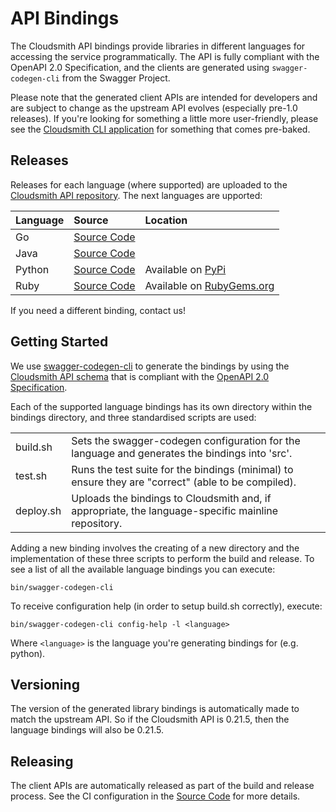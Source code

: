 # API Bindings

The Cloudsmith API bindings provide libraries in different languages for accessing the service programmatically. The API is fully compliant with the OpenAPI 2.0 Specification, and the clients are generated using `swagger-codegen-cli` from the Swagger Project.

Please note that the generated client APIs are intended for developers and are subject to change as the upstream API evolves (especially pre-1.0 releases). If you're looking for something a little more user-friendly, please see the [Cloudsmith CLI application](/developer-tools/cli) for something that comes pre-baked.

## Releases

Releases for each language (where supported) are uploaded to the [Cloudsmith API repository](https://broadcasts.cloudsmith.com/cloudsmith/api). The next languages are upported:

| Language | Source                                                                                     | Location                                                               |
| :------- | :----------------------------------------------------------------------------------------- | :--------------------------------------------------------------------- |
| Go       | [Source Code](https://github.com/cloudsmith-io/cloudsmith-api-go)                          |                                                                        |
| Java     | [Source Code](https://github.com/cloudsmith-io/cloudsmith-api/tree/master/bindings/java)   |                                                                        |
| Python   | [Source Code](https://github.com/cloudsmith-io/cloudsmith-api/tree/master/bindings/python) | Available on [PyPi](https://pypi.org/project/cloudsmith-api/)          |
| Ruby     | [Source Code](https://github.com/cloudsmith-io/cloudsmith-api/tree/master/bindings/ruby)   | Available on [RubyGems.org](https://rubygems.org/gems/cloudsmith-api/) |

If you need a different binding, contact us!

## Getting Started

We use [swagger-codegen-cli](https://github.com/swagger-api/swagger-codegen/tree/master/modules/swagger-codegen-cli) to generate the bindings by using the [Cloudsmith API schema](https://api.cloudsmith.io/?format=openapi) that is compliant with the [OpenAPI 2.0 Specification](https://github.com/OAI/OpenAPI-Specification/blob/master/versions/2.0.md).

Each of the supported language bindings has its own directory within the bindings directory, and three standardised scripts are used:

|           |                                                                                                    |
| :-------- | :------------------------------------------------------------------------------------------------- |
| build.sh  | Sets the swagger-codegen configuration for the language and generates the bindings into 'src'.     |
| test.sh   | Runs the test suite for the bindings (minimal) to ensure they are "correct" (able to be compiled). |
| deploy.sh | Uploads the bindings to Cloudsmith and, if appropriate, the language-specific mainline repository. |

Adding a new binding involves the creating of a new directory and the implementation of these three scripts to perform the build and release. To see a list of all the available language bindings you can execute:

```
bin/swagger-codegen-cli
```

To receive configuration help (in order to setup build.sh correctly), execute:

```
bin/swagger-codegen-cli config-help -l <language>
```

Where `<language>` is the language you're generating bindings for (e.g. python).

## Versioning

The version of the generated library bindings is automatically made to match the upstream API. So if the Cloudsmith API is 0.21.5, then the language bindings will also be 0.21.5.

## Releasing

The client APIs are automatically released as part of the build and release process. See the CI configuration in the [Source Code](https://github.com/cloudsmith-io/cloudsmith-api/) for more details.
